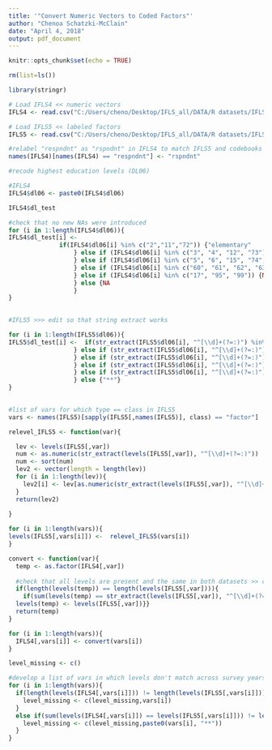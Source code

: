 ```yaml
---
title: '"Convert Numeric Vectors to Coded Factors"'
author: "Chenoa Schatzki-McClain"
date: "April 4, 2018"
output: pdf_document
---
```


```r
knitr::opts_chunk$set(echo = TRUE)
```

```r

rm(list=ls())

```

```r
library(stringr)
```

```r

# Load IFLS4 << numeric vectors
IFLS4 <- read.csv("C:/Users/cheno/Desktop/IFLS_all/DATA/R datasets/IFLS4.csv")

# Load IFLS5 << labeled factors
IFLS5 <- read.csv("C:/Users/cheno/Desktop/IFLS_all/DATA/R datasets/IFLS5.csv")

#relabel "respndnt" as "rspndnt" in IFLS4 to match IFLS5 and codebooks
names(IFLS4)[names(IFLS4) == "respndnt"] <- "rspndnt"

```

```r
#recode highest education levels (DL06)

#IFLS4
IFLS4$dl06 <- paste0(IFLS4$dl06)

IFLS4$dl_test

#check that no new NAs were introduced
for (i in 1:length(IFLS4$dl06)){
IFLS4$dl_test[i] <-
              if(IFLS4$dl06[i] %in% c("2","11","72")) {"elementary"
                  } else if (IFLS4$dl06[i] %in% c("3", "4", "12", "73")) {"juniorH"
                  } else if (IFLS4$dl06[i] %in% c("5", "6", "15", "74", "14")) {"seniorH"
                  } else if (IFLS4$dl06[i] %in% c("60", "61", "62", "63", "13")) {"higher"
                  } else if (IFLS4$dl06[i] %in% c("17", "95", "99")) {NA
                  } else {NA
                  }
}
     

#IFLS5 >>> edit so that string extract works

for (i in 1:length(IFLS5$dl06)){
IFLS5$dl_test[i] <-  if(str_extract(IFLS5$dl06[i], "^[\\d]+(?=:)") %in% c("2","11","72")) {"elementary"
                  } else if (str_extract(IFLS5$dl06[i], "^[\\d]+(?=:)") %in% c("3", "4", "12", "73")) {"juniorH"
                  } else if (str_extract(IFLS5$dl06[i], "^[\\d]+(?=:)") %in% c("5", "6", "15", "74", "14")) {"seniorH"
                  } else if (str_extract(IFLS5$dl06[i], "^[\\d]+(?=:)") %in% c("60", "61", "62", "63", "13")) {"higher"
                  } else if (str_extract(IFLS5$dl06[i], "^[\\d]+(?=:)") %in% c("17", "95", "98", "99")) {"*"
                  } else {"**"}
}
         
```




```r

#list of vars for which type == class in IFLS5
vars <- names(IFLS5)[sapply(IFLS5[,names(IFLS5)], class) == "factor"]

```

```r

relevel_IFLS5 <- function(var){

  lev <- levels(IFLS5[,var])
  num <- as.numeric(str_extract(levels(IFLS5[,var]), "^[\\d]+(?=:)"))
  num <- sort(num)
  lev2 <- vector(length = length(lev))
  for (i in 1:length(lev)){
    lev2[i] <- lev[as.numeric(str_extract(levels(IFLS5[,var]), "^[\\d]+(?=:)")) == num[i]]
  }
  return(lev2)
  
}

```

```r

for (i in 1:length(vars)){
levels(IFLS5[,vars[i]]) <-  relevel_IFLS5(vars[i])
}

```

```r

convert <- function(var){
  temp <- as.factor(IFLS4[,var])
  
  #check that all levels are present and the same in both datasets >> could still be issues if coding is inconsistent
  if(length(levels(temp)) == length(levels(IFLS5[,var]))){
    if(sum(levels(temp) == str_extract(levels(IFLS5[,var]), "^[\\d]+(?=:)"))== length(levels(temp))){
  levels(temp) <- levels(IFLS5[,var])}}
  return(temp)
}

```

```r


for (i in 1:length(vars)){
  IFLS4[,vars[i]] <- convert(vars[i])
}

level_missing <- c()
```

```r

#develop a list of vars in which levels don't match across survey years
for (i in 1:length(vars)){
  if(length(levels(IFLS4[,vars[i]])) != length(levels(IFLS5[,vars[i]]))){
    level_missing <- c(level_missing,vars[i])
  }
  else if(sum(levels(IFLS4[,vars[i]]) == levels(IFLS5[,vars[i]])) != length(levels(IFLS4[,vars[i]]))){
    level_missing <- c(level_missing,paste0(vars[i], "**"))
  }
}
 
```

